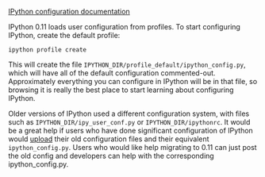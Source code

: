 [http://ipython.org/ipython-doc/dev/config IPython configuration documentation]

IPython 0.11 loads user configuration from profiles.  To start configuring IPython, create the default profile:

<code>ipython profile create</code>

This will create the file <code>IPYTHON_DIR/profile_default/ipython_config.py</code>, which will have all of the default configuration commented-out.  Approximately everything you can configure in IPython will be in that file, so browsing it is really the best place to start learning about configuring IPython.

Older versions of IPython used a different configuration system, with files such as <code>IPYTHON_DIR/ipy_user_conf.py</code> or <code>IPYTHON_DIR/ipythonrc</code>.  It would be a great help if users who have done significant configuration of IPython would [[Special:Upload|upload]] their old configuration files and their equivalent <code>ipython_config.py</code>.  Users who would like help migrating to 0.11 can just post the old config and developers can help with the corresponding ipython_config.py.